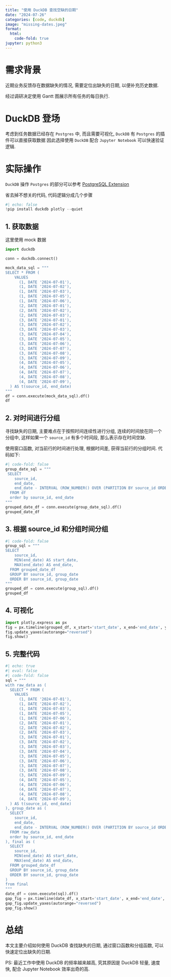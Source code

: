 ```yaml
---
title: "使用 DuckDB 查找空缺的日期"
date: "2024-07-26"
categories: [code, duckdb]
image: "missing-dates.jpeg"
format:
  html:
    code-fold: true
jupyter: python3
---
```


# 需求背景

近期业务反馈存在数据缺失的情况, 需要定位出缺失的日期, 以便补充历史数据. 

经过调研决定使用 Gantt 图展示所有任务的每日执行.

# DuckDB 登场

考虑到任务数据已经存在 `Postgres` 中, 而且需要可视化, `DuckDB` 有 `Postgres` 的插件可以直接获取数据
因此选择使用 `DuckDB` 配合 `Jupyter Notebook` 可以快速验证逻辑.

# 实际操作

`DuckDB` 操作 `Postgres` 的部分可以参考 [PostgreSQL Extension](https://duckdb.org/docs/extensions/postgres)

省去掉不想关的代码, 代码逻辑分成几个步骤

```python
#| echo: false
!pip install duckdb plotly --quiet
```

## 1. 获取数据

这里使用 mock 数据

```python
import duckdb

conn = duckdb.connect()

mock_data_sql = """
SELECT * FROM (
    VALUES 
      (1, DATE '2024-07-01'),
      (1, DATE '2024-07-02'),
      (1, DATE '2024-07-03'),
      (1, DATE '2024-07-05'),
      (1, DATE '2024-07-06'),
      (2, DATE '2024-07-01'),
      (2, DATE '2024-07-02'),
      (2, DATE '2024-07-03'),
      (3, DATE '2024-07-01'),
      (3, DATE '2024-07-02'),
      (3, DATE '2024-07-03'),
      (3, DATE '2024-07-04'),
      (3, DATE '2024-07-05'),
      (3, DATE '2024-07-06'),
      (3, DATE '2024-07-07'),
      (3, DATE '2024-07-08'),
      (3, DATE '2024-07-09'),
      (4, DATE '2024-07-05'),
      (4, DATE '2024-07-06'),
      (4, DATE '2024-07-07'),
      (4, DATE '2024-07-08'),
      (4, DATE '2024-07-09'),
  ) AS t(source_id, end_date)
"""
df = conn.execute(mock_data_sql).df()
df
```

## 2. 对时间进行分组

寻找缺失的日期, 主要难点在于按照时间连续性进行分组, 连续的时间放在同一个分组中, 这样如果一个 `source_id` 有多个时间段, 那么表示存在时间空缺.

使用窗口函数, 对当前行的时间进行处理, 根据时间差, 获得当前行的分组时间. 代码如下:

```python
#| code-fold: false
group_date_sql = """
 SELECT 
    source_id,
    end_date,
    end_date - INTERVAL (ROW_NUMBER() OVER (PARTITION BY source_id ORDER BY end_date) - 1) DAY AS group_date
  FROM df
  order by source_id, end_date
"""
grouped_date_df = conn.execute(group_date_sql).df()
grouped_date_df
```

## 3. 根据 source_id 和分组时间分组

```python
#| code-fold: false
group_sql = """
SELECT 
    source_id,
    MIN(end_date) AS start_date,
    MAX(end_date) AS end_date,
  FROM grouped_date_df
  GROUP BY source_id, group_date
  ORDER BY source_id, group_date
"""
grouped_df = conn.execute(group_sql).df()
grouped_df
```

## 4. 可视化

```python
import plotly.express as px
fig = px.timeline(grouped_df, x_start='start_date', x_end='end_date', y='source_id')
fig.update_yaxes(autorange="reversed")
fig.show()
```

## 5. 完整代码

```python
#| echo: true
#| eval: false
#| code-fold: false
sql = """
with raw_data as (
  SELECT * FROM (
    VALUES 
      (1, DATE '2024-07-01'),
      (1, DATE '2024-07-02'),
      (1, DATE '2024-07-03'),
      (1, DATE '2024-07-05'),
      (1, DATE '2024-07-06'),
      (2, DATE '2024-07-01'),
      (2, DATE '2024-07-02'),
      (2, DATE '2024-07-03'),
      (3, DATE '2024-07-01'),
      (3, DATE '2024-07-02'),
      (3, DATE '2024-07-03'),
      (3, DATE '2024-07-04'),
      (3, DATE '2024-07-05'),
      (3, DATE '2024-07-06'),
      (3, DATE '2024-07-07'),
      (3, DATE '2024-07-08'),
      (3, DATE '2024-07-09'),
      (4, DATE '2024-07-05'),
      (4, DATE '2024-07-06'),
      (4, DATE '2024-07-07'),
      (4, DATE '2024-07-08'),
      (4, DATE '2024-07-09'),
  ) AS t(source_id, end_date)
), group_date as (
  SELECT 
    source_id,
    end_date,
    end_date - INTERVAL (ROW_NUMBER() OVER (PARTITION BY source_id ORDER BY end_date) - 1) DAY AS group_date
  FROM raw_data
  order by source_id, end_date
), final as (
  SELECT 
    source_id,
    MIN(end_date) AS start_date,
    MAX(end_date) AS end_date,
  FROM grouped_date_df
  GROUP BY source_id, group_date
  ORDER BY source_id, group_date
)
from final
"""
date_df = conn.execute(sql).df()
gap_fig = px.timeline(date_df, x_start='start_date', x_end='end_date', y='source_id')
gap_fig.update_yaxes(autorange="reversed")
gap_fig.show()
```

# 总结

本文主要介绍如何使用 DuckDB 查找缺失的日期, 通过窗口函数和分组函数, 可以快速定位出缺失的日期.

PS: 最近工作中使用 DuckDB 的频率越来越高, 究其原因是 DuckDB 轻量, 速度快, 配合 Jupyter Notebook 效率出奇的高.
